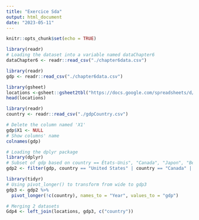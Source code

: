 ```yaml
---
title: "Exercice Sda"
output: html_document
date: "2023-05-11"
---
```


```r
knitr::opts_chunk$set(echo = TRUE)
```
```r
library(readr)
# Loading the dataset into a variable named dataChapter6
dataChapter6 <- readr::read_csv("./chapter6data.csv")
```
```r
library(readr)
gdp <- readr::read_csv("./chapter6data.csv")
```

```r
library(gsheet)
locations <-gsheet::gsheet2tbl("https://docs.google.com/spreadsheets/d/1nehKEBKTQx11LZuo5ZJFKTVS0p5y1ysMPSOSX_m8dS8/edit?usp=sharing")
head(locations)
```
```r
library(readr)
country <- readr::read_csv("./gdpCountry.csv")
```

```r
# Delete the column named 'X1'
gdp$X1 <- NULL
# Show columns' name
colnames(gdp)
```
```r
# Loading the dplyr package
library(dplyr)
# Subset of gdp based on country == États-Unis", "Canada", "Japon", "Belgique" et "France
gdp2 <- filter(gdp, country == "United States" | country == "Canada" | country == "Japan" | country == "Belgium" | country == "France")
```

```r
library(tidyr)
# Using pivot_longer() to transform from wide to gdp3
gdp3 <- gdp2 %>% 
  pivot_longer(!c(country), names_to = "Year", values_to = "gdp")
```

```r
# Merging 2 datasets
Gdp4 <- left_join(locations, gdp3, c("country"))
```

